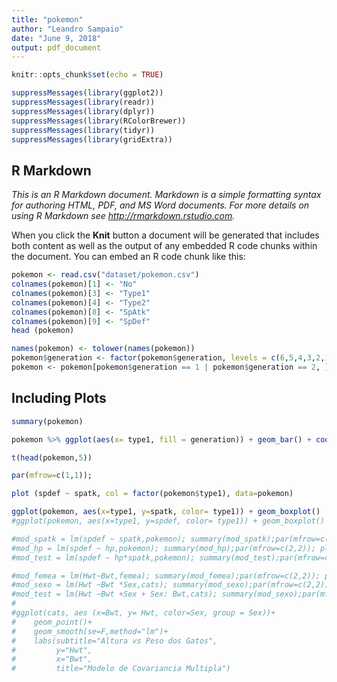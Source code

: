 ```yaml
---
title: "pokemon"
author: "Leandro Sampaio"
date: "June 9, 2018"
output: pdf_document
---
```


```r
knitr::opts_chunk$set(echo = TRUE)

suppressMessages(library(ggplot2)) 
suppressMessages(library(readr)) 
suppressMessages(library(dplyr))
suppressMessages(library(RColorBrewer))
suppressMessages(library(tidyr))
suppressMessages(library(gridExtra))
```
## R Markdown

*This is an R Markdown document. Markdown is a simple formatting syntax for authoring HTML, PDF, and MS Word documents. For more details on using R Markdown see <http://rmarkdown.rstudio.com>.*

When you click the **Knit** button a document will be generated that includes both content as well as the output of any embedded R code chunks within the document. You can embed an R code chunk like this:

```r

pokemon <- read.csv("dataset/pokemon.csv")
colnames(pokemon)[1] <- "No"
colnames(pokemon)[3] <- "Type1"
colnames(pokemon)[4] <- "Type2"
colnames(pokemon)[8] <- "SpAtk"
colnames(pokemon)[9] <- "SpDef"
head (pokemon)

names(pokemon) <- tolower(names(pokemon))
pokemon$generation <- factor(pokemon$generation, levels = c(6,5,4,3,2,1))
pokemon <- pokemon[pokemon$generation == 1 | pokemon$generation == 2, ]
```

## Including Plots

```r
summary(pokemon)
```


```r
pokemon %>% ggplot(aes(x= type1, fill = generation)) + geom_bar() + coord_flip()
```

```r
t(head(pokemon,5))
```

```r
par(mfrow=c(1,1));

plot (spdef ~ spatk, col = factor(pokemon$type1), data=pokemon)

ggplot(pokemon, aes(x=type1, y=spatk, color= type1)) + geom_boxplot()
#ggplot(pokemon, aes(x=type1, y=spdef, color= type1)) + geom_boxplot()

#mod_spatk = lm(spdef ~ spatk,pokemon); summary(mod_spatk);par(mfrow=c(2,2)); plot(mod_spatk)
#mod_hp = lm(spdef ~ hp,pokemon); summary(mod_hp);par(mfrow=c(2,2)); plot(mod_hp)
#mod_test = lm(spdef ~ hp*spatk,pokemon); summary(mod_test);par(mfrow=c(2,2)); plot(mod_test)

#mod_femea = lm(Hwt~Bwt,femea); summary(mod_femea);par(mfrow=c(2,2)); plot(mod_femea)
#mod_sexo = lm(Hwt ~Bwt *Sex,cats); summary(mod_sexo);par(mfrow=c(2,2)); plot(mod_sexo)
#mod_test = lm(Hwt ~Bwt +Sex + Sex: Bwt,cats); summary(mod_sexo);par(mfrow=c(2,2)); plot(mod_test)
# 
#ggplot(cats, aes (x=Bwt, y= Hwt, color=Sex, group = Sex))+
#    geom_point()+
#    geom_smooth(se=F,method="lm")+
#    labs(subtitle="Altura vs Peso dos Gatos",
#         y="Hwt",
#         x="Bwt",
#         title="Modelo de Covariancia Multipla")

```

```r
```

